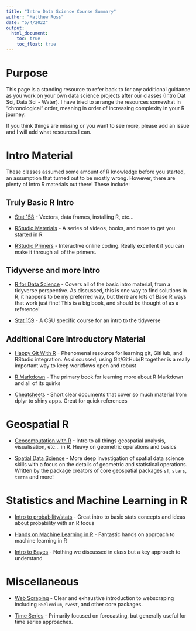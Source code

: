 ```yaml
---
title: "Intro Data Science Course Summary"
author: "Matthew Ross"
date: "5/4/2022"
output:
  html_document:
    toc: true
    toc_float: true
---
```



# Purpose 

This page is a standing resource to refer back to 
for any additional guidance as you work on your
own data science projects after our classes (Intro Dat Sci, Data Sci - Water). 
I have tried to arrange
the resources somewhat in "chronological" order, meaning
in order of increasing complexity in your R journey. 

If you think things are missing or you want to see more,
please add an issue and I will add what resources I can. 


# Intro Material

These classes assumed some amount of R knowledge before you
started, an assumption that turned out to be mostly wrong. However, there
are plenty of Intro R materials out there! These include:


## Truly Basic R Intro

- [Stat 158](https://csu-r.github.io/Module1/) - Vectors, data frames, installing R, etc...

- [RStudio Materials](https://education.rstudio.com/learn/beginner/) - A series of
videos, books, and more to get you started in R

- [RStudio Primers](https://education.rstudio.com/learn/beginner/) - Interactive
online coding. Really excellent if you can make it through all of the primers. 


## Tidyverse and more Intro

- [R for Data Science](https://r4ds.had.co.nz/introduction.html) - Covers all of
the basic intro material, from a tidyverse perspective. As discussed, this is 
one way to find solutions in R, it happens to be my preferred way, but there are
lots of Base R ways that work just fine! This is a big book, and should be thought
of as a reference!

- [Stat 159](https://csu-r.github.io/Module2/) - A CSU specific course for an
intro to the tidyverse


## Additional Core Introductory Material

- [Happy Git With R](https://happygitwithr.com/) - Phenomenal resource for learning
git, GitHub, and RStudio integration. As discussed, using Git/GitHub/R together
is a really important way to keep workflows open and robust


- [R Markdown](https://bookdown.org/yihui/rmarkdown/#preface) - The primary 
book for learning more about R Markdown and all of its quirks

- [Cheatsheets](https://www.rstudio.com/resources/cheatsheets/) - Short
clear documents that cover so much material from dplyr to shiny apps. Great
for quick references


# Geospatial R

- [Geocomputation with R](https://geocompr.robinlovelace.net/intro.html) - Intro
to all things geospatial analysis, visualisation, etc... in R. Heavy on geometric
operations and basics

- [Spatial Data Science](https://keen-swartz-3146c4.netlify.app/) - More deep
investigation of spatial data science skills with a focus on the details of 
geometric and statistical operations. Written by the package creators of core
geospatial packages `sf`, `stars`, `terra` and more!



# Statistics and Machine Learning in R

- [Intro to probability/stats](https://bookdown.org/speegled/foundations-of-statistics/) - Great intro to basic stats concepts and ideas about probability with an R focus

- [Hands on Machine Learning in R](https://bradleyboehmke.github.io/HOML/) - Fantastic
hands on approach to machine learning in R

- [Intro to Bayes](https://statswithr.github.io/book/) - Nothing we discussed in
class but a key approach to understand


# Miscellaneous 

- [Web Scraping](https://steviep42.github.io/webscraping/book/) - Clear and exhaustive
introduction to webscraping including `RSelenium`, `rvest`, and other core packages.


- [Time Series](https://otexts.com/fpp3/) - Primarily focused on forecasting, but
generally useful for time series approaches. 
